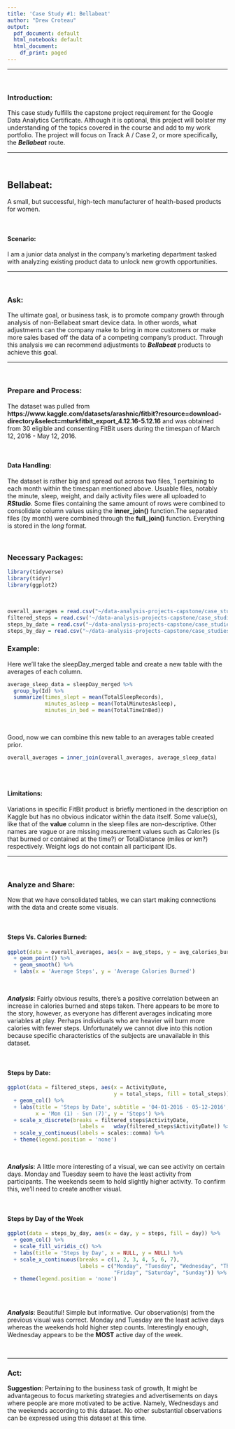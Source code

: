 ```yaml
---
title: 'Case Study #1: Bellabeat'
author: "Drew Croteau"
output:
  pdf_document: default
  html_notebook: default
  html_document:
    df_print: paged
---
```


***
<br>

### Introduction:
This case study fulfills the capstone project requirement for the Google Data Analytics Certificate. Although it is optional, this project will bolster my understanding of the topics covered in the course and add to my work portfolio. The project will focus on Track A / Case 2, or more specifically, the ***Bellabeat*** route.

***
<br>

## Bellabeat:
A small, but successful, high-tech manufacturer of health-based products for women.

<br>

#### Scenario:
I am a junior data analyst in the company's marketing department tasked with analyzing existing product data to unlock new growth opportunities.

***
<br>

### Ask:
The ultimate goal, or business task, is to promote company growth through analysis of non-Bellabeat smart device data. In other words, what adjustments can the company make to bring in more customers or make more sales based off the data of a competing company's product. Through this analysis we can recommend adjustments to ***Bellabeat*** products to achieve this goal.

***
<br>

### Prepare and Process:
The dataset was pulled from **https://www.kaggle.com/datasets/arashnic/fitbit?resource=download-directory&select=mturkfitbit_export_4.12.16-5.12.16** and was obtained from 30 eligible and consenting FitBit users during the timespan of March 12, 2016 - May 12, 2016.

<br>

#### Data Handling:
The dataset is rather big and spread out across two files, 1 pertaining to each month within the timespan mentioned above. Usuable files, notably the minute, sleep, weight, and daily activity files were all uploaded to ***RStudio***. Some files containing the same amount of rows were combined to consolidate column values using the **inner_join()** function.The separated files (by month) were combined through the **full_join()** function. Everything is stored in the *long* format.

<br>

### Necessary Packages:
```r
library(tidyverse)
library(tidyr)
library(ggplot2)
```

<br>

```r
overall_averages = read.csv("~/data-analysis-projects-capstone/case_studies/capstone_bellabeat/data_tables/overall_averages.csv")
filtered_steps = read.csv('~/data-analysis-projects-capstone/case_studies/capstone_bellabeat/data_tables/filtered_steps.csv')
steps_by_date = read.csv("~/data-analysis-projects-capstone/case_studies/capstone_bellabeat/data_tables/steps_by_date.csv")
steps_by_day = read.csv("~/data-analysis-projects-capstone/case_studies/capstone_bellabeat/data_tables/steps_by_day.csv")

```


### Example:
Here we'll take the sleepDay_merged table and create a new table with the averages of each column.

```r
average_sleep_data = sleepDay_merged %>% 
  group_by(Id) %>% 
  summarize(times_slept = mean(TotalSleepRecords),
            minutes_asleep = mean(TotalMinutesAsleep), 
            minutes_in_bed = mean(TotalTimeInBed))
```

<br>

Good, now we can combine this new table to an averages table created prior.
```r
overall_averages = inner_join(overall_averages, average_sleep_data)
  
```

<br>

#### Limitations:
Variations in specific FitBit product is briefly mentioned in the description on Kaggle but has no obvious indicator within the data itself. Some value(s), like that of the **value** column in the sleep files are non-descriptive. Other names are vague or are missing measurement values such as Calories (is that burned or contained at the time?) or TotalDistance (miles or km?) respectively. Weight logs do not contain all participant IDs.

***
<br>

### Analyze and Share:
Now that we have consolidated tables, we can start making connections with the data and create some visuals.

<br>

#### Steps Vs. Calories Burned:
```r
ggplot(data = overall_averages, aes(x = avg_steps, y = avg_calories_burned)) %>%
  + geom_point() %>% 
  + geom_smooth() %>% 
  + labs(x = 'Average Steps', y = 'Average Calories Burned')
```

<br>

***Analysis***: Fairly obvious results, there's a positive correlation between an increase in calories burned and steps taken. There appears to be more to the story, however, as everyone has different averages indicating more variables at play. Perhaps individuals who are heavier will burn more calories with fewer steps. Unfortunately we cannot dive into this notion because specific characteristics of the subjects are unavailable in this dataset.

<br>

#### Steps by Date:
```r
ggplot(data = filtered_steps, aes(x = ActivityDate, 
                                  y = total_steps, fill = total_steps)) %>% 
  + geom_col() %>% 
  + labs(title = 'Steps by Date', subtitle = '04-01-2016 - 05-12-2016', 
         x = 'Mon (1) - Sun (7)', y = 'Steps') %>% 
  + scale_x_discrete(breaks = filtered_steps$ActivityDate, 
                       labels =   wday(filtered_steps$ActivityDate)) %>% 
  + scale_y_continuous(labels = scales::comma) %>% 
  + theme(legend.position = 'none')
```

<br>

***Analysis***: A little more interesting of a visual, we can see activity on certain days. Monday and Tuesday seem to have the least activity from participants. The weekends seem to hold slightly higher activity. To confirm this, we'll need to create another visual.

<br>

#### Steps by Day of the Week
```r
ggplot(data = steps_by_day, aes(x = day, y = steps, fill = day)) %>% 
  + geom_col() %>% 
  + scale_fill_viridis_c() %>%
  + labs(title = 'Steps by Day', x = NULL, y = NULL) %>% 
  + scale_x_continuous(breaks = c(1, 2, 3, 4, 5, 6, 7),
                       labels = c("Monday", "Tuesday", "Wednesday", "Thursday",
                                  "Friday", "Saturday", "Sunday")) %>% 
  + theme(legend.position = 'none')
  
```

<br>

***Analysis***: Beautiful! Simple but informative. Our observation(s) from the previous visual was correct. Monday and Tuesday are the least active days whereas the weekends hold higher step counts. Interestingly enough, Wednesday appears to be the **MOST** active day of the week.

<br>

***

### Act:
**Suggestion**: Pertaining to the business task of growth, It might be advantageous to focus marketing strategies and advertisements on days where people are more motivated to be active. Namely, Wednesdays and the weekends according to this dataset. No other substantial observations can be expressed using this dataset at this time.
